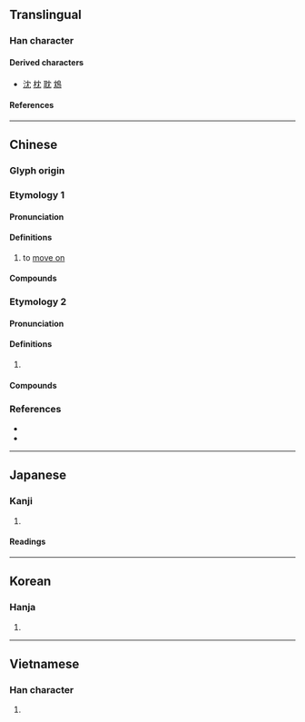 {{also|穴|六}}
{{character info/new}}
==Translingual==

===Han character===
{{Han char|rn=14|rad=冖|as=02|sn=4|four=40212|canj=LBU|ids=⿸⿻冖丿乚}}

====Derived characters====
* [[沈]] [[枕]] [[耽]] [[鴆]]

====References====
{{Han ref|kx=0130.140|dkj=01567|dj=0292.140|hdz=10302.170|uh=5198}}

----

==Chinese==
{{zh-forms}}

===Glyph origin===
{{Han etym}}

===Etymology 1===

====Pronunciation====
{{zh-pron
|m=yín
|c=jam4
|mn=îm
|mc=2
|oc=2
|cat=v
}}

====Definitions====
{{zh-hanzi}}

# to [[move on]]

====Compounds====
{{zh-der|冘冘}}

===Etymology 2===

====Pronunciation====
{{zh-pron
|m=yóu
|c=jau4
|mn=iû
|mc=1
|oc=1
|cat=
}}

====Definitions====
{{zh-hanzi}}

# {{zh-only|冘豫}}

====Compounds====
{{zh-der|冘豫}}

===References===
* {{R:twedu|B00205}}
* {{R:yue:mfccd}}

----

==Japanese==

===Kanji===
{{ja-kanji|grade=|rs=冖02}}

# {{rfdef|ja|sort=冖02}}

====Readings====
{{ja-readings
|on=いん, いう, ゆ
|kun=おこたる, ためらふ, うたがふ
}}

----

==Korean==

===Hanja===
{{ko-hanja|유}}

# {{rfdef|ko|sort=冖02}}

----

==Vietnamese==

===Han character===
{{vi-readings|rs=冖02|reading=[[đem]], [[dâm]], [[nhũng]]}}

# {{rfdef|vi|sort=冖02}}

{{cln|vi|Han tu}}